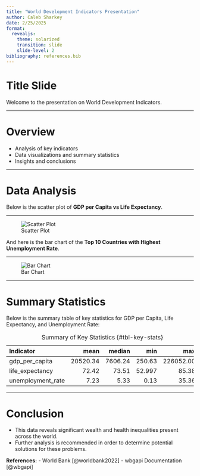 ```yaml
---
title: "World Development Indicators Presentation"
author: Caleb Sharkey
date: 2/25/2025
format:
  revealjs:
    theme: solarized
    transition: slide
    slide-level: 2
bibliography: references.bib
---
```


# Title Slide

Welcome to the presentation on World Development Indicators.

---

# Overview

- Analysis of key indicators
- Data visualizations and summary statistics
- Insights and conclusions

---

# Data Analysis

Below is the scatter plot of **GDP per Capita vs Life Expectancy**.

---

![Scatter Plot](fig-gdp-lifeexp.png)


And here is the bar chart of the **Top 10 Countries with Highest Unemployment Rate**.

--- 

![Bar Chart](fig-top-unemployment.png)

---

# Summary Statistics

Below is the summary table of key statistics for GDP per Capita, Life Expectancy, and Unemployment Rate:

Table: Summary of Key Statistics {#tbl-key-stats}

| Indicator           |      mean |    median |        min |         max |
|:--------------------|----------:|----------:|-----------:|------------:|
| gdp_per_capita      | 20520.34  | 7606.24   | 250.63     | 226052.00   |
| life_expectancy     | 72.42     | 73.51     | 52.997     | 85.38       |
| unemployment_rate   | 7.23      | 5.33      | 0.13       | 35.36       |


---

# Conclusion

- This data reveals significant wealth and health inequalities present across the world.
- Further analysis is recommended in order to determine potential solutions for these problems.

**References:**
- World Bank [@worldbank2022]
- wbgapi Documentation [@wbgapi]
